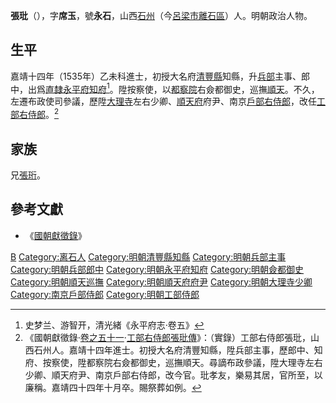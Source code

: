 {{明清人物信息框
| 姓名 = 張玭
| 原名 =
| 圖片名稱= 
| 圖片大小 = 200px
| 圖片說明 = 
| 最高職務 = 工部右侍郎
| 屆數 = 
| 國家 = 大明
| 前任 = 
| 繼任 = 
| 爵位 =
| 籍貫 = [[山西|山西]][[石州_(北周)|石州]]
| 族裔 = 
| 旗籍 = 
| 字號 = 
| 諡號 = 
| 出生日期 = 年代不詳
| 出生地點 = [[山西|山西]][[石州_(北周)|石州]]
| 逝世日期 = [[嘉靖|嘉靖]]四十四年（1565年）
| 逝世地點 = [[京師|京師]]
| 墓葬 =
| 配偶 =
| 親屬 =
| 出身 = 
*嘉靖十四年乙未科同進士出身
| 經歷 = 
| 著作 =
}}

'''張玭'''（{{bd|1516年||1565年|catIdx=Zhang張}}），字'''席玉'''，號'''永石'''，山西[[石州_(北周)|石州]]（今[[呂梁市|呂梁市]][[離石區|離石區]]）人。明朝政治人物。

==生平==
嘉靖十四年（1535年）乙未科進士，初授大名府[[清豐縣|清豐縣]]知縣，升[[兵部|兵部]]主事、郎中，出爲[[北直隸|直隸]][[永平府|永平府]][[知府|知府]]<ref>史梦兰、游智开，清光緒《永平府志·卷五》</ref>。陞按察使，以[[都察院|都察院]]右僉都御史，巡撫[[順天|順天]]。不久，左遷布政使司參議，歷陞[[大理寺|大理寺]]左右少卿、[[順天府|順天府]]府尹、南京[[戶部右侍郎|戶部右侍郎]]，改任[[工部右侍郎|工部右侍郎]]。<ref>《國朝獻徵錄·[[s:國朝獻徵錄/卷之五十一|卷之五十一]]·[[s:國朝獻徵錄/卷之五十一#工部右侍郎張玭傳（實錄）|工部右侍郎張玭傳]]》：（實錄）工部右侍郎張玭，山西石州人。嘉靖十四年進士。初授大名府清豐知縣，陞兵部主事，歷郎中、知府、按察使，陞都察院右僉都御史，巡撫順天。尋謫布政參議，陞大理寺左右少卿、順天府尹、南京戶部右侍郎，改今官。玭孝友，樂易其居，官所至，以廉稱。嘉靖四十四年十月卒。賜祭葬如例。</ref>

== 家族 ==
兄[[張珩_(正德進士)|張珩]]。

==參考文獻==
{{reflist}}
*《[[國朝獻徵錄|國朝獻徵錄]]》

{{嘉靖十四年乙未科殿試金榜}}
{{Authority control}}

{{DEFAULTSORT:Zhang張}}
[[Category:張姓|B]]
[[Category:离石人|Category:离石人]]
[[Category:明朝清豐縣知縣|Category:明朝清豐縣知縣]]
[[Category:明朝兵部主事|Category:明朝兵部主事]]
[[Category:明朝兵部郎中|Category:明朝兵部郎中]]
[[Category:明朝永平府知府|Category:明朝永平府知府]]
[[Category:明朝僉都御史|Category:明朝僉都御史]]
[[Category:明朝順天巡撫|Category:明朝順天巡撫]]
[[Category:明朝順天府府尹|Category:明朝順天府府尹]]
[[Category:明朝大理寺少卿|Category:明朝大理寺少卿]]
[[Category:南京戶部侍郎|Category:南京戶部侍郎]]
[[Category:明朝工部侍郎|Category:明朝工部侍郎]]